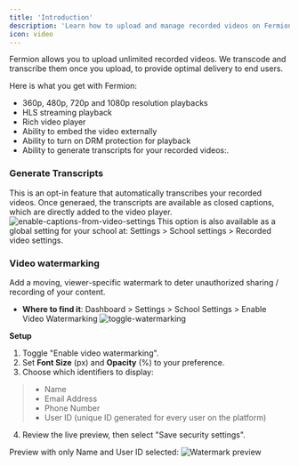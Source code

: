 ```yaml
---
title: 'Introduction'
description: 'Learn how to upload and manage recorded videos on Fermion'
icon: video
---
```


Fermion allows you to upload unlimited recorded videos. We transcode and transcribe them once you upload, to provide optimal delivery to end users.

Here is what you get with Fermion:

-   360p, 480p, 720p and 1080p resolution playbacks
-   HLS streaming playback
-   Rich video player
-   Ability to embed the video externally
-   Ability to turn on DRM protection for playback
-   Ability to generate transcripts for your recorded videos:.

### Generate Transcripts
This is an opt-in feature that automatically transcribes your recorded videos. Once generaed, the transcripts are available as closed captions, which are directly added to the video player.
![enable-captions-from-video-settings](https://67d6ad5ef66ee0901532fd2f.storage.fermion.app/public-uncached/object-store-public-files/uploads/30-09-2025/Arc_PkVrKoTjib.nuhdmq.png)
This option is also available as a global setting for your school at: Settings > School settings > Recorded video settings.
### Video watermarking

Add a moving, viewer-specific watermark to deter unauthorized sharing / recording of your content.

-   **Where to find it**: Dashboard > Settings > School Settings > Enable Video Watermarking
![toggle-watermarking](https://67d6ad5ef66ee0901532fd2f.storage.fermion.app/public-uncached/object-store-public-files/uploads/01-10-2025/Arc_U4cZJtU9lE.yldsrn.png)

**Setup**

1.   Toggle "Enable video watermarking".
2.   Set **Font Size** (px) and **Opacity** (%) to your preference.
3.   Choose which identifiers to display:
>    -   Name
>    -   Email Address
>    -   Phone Number
>    -   User ID (unique ID generated for every user on the platform)
4.   Review the live preview, then select "Save security settings".

Preview with only Name and User ID selected:
![Watermark preview](https://67d6ad5ef66ee0901532fd2f.storage.fermion.app/public-uncached/object-store-public-files/uploads/11-09-2025/video-watermark.mqethn.png)
